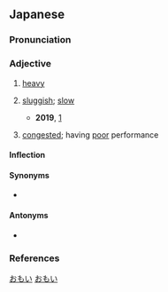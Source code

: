 ==Japanese==
{{ja-kanjitab|おも|yomi=kun}}

===Pronunciation===
{{ja-pron|おもい|acc=0|acc_ref=SMK2,NHK}}
{{ja-ojad}}

===Adjective===
{{ja-adj|infl=i|おもい}}

# [[heavy]]
# {{lb|ja|of computers or programs}} [[sluggish]]; [[slow]]
#* '''2019''', [https://support.google.com/chrome/thread/9472765]
#*: {{ja-usex|[[急に]]chromeが'''重く'''なった。[[起動]]も'''重い'''、[[タブ]]を[[開く]]のも、[[切り替える]]のも'''重い'''、[[WEBページ]]を[[読み込む]]のも'''重い'''。|^きゅう  に ^クローム が '''おもく'''なった。^きどう も '''おもい'''、タブ を ひらく の も、きりかえる の も '''おもい'''、ウェブ ページ を よみこむ の も '''おもい'''。|My Chrome has suddenly become laggy. It takes forever to start up. Opening and switching tabs takes forever. Loading web pages also takes forever.}}
# {{lb|ja|of|computer networks}} [[congested]]; having [[poor]] performance

====Inflection====
{{ja-i|おも}}

====Synonyms====
* {{ja-r|重たい|おもたい}}

====Antonyms====
* {{sense|heavy}} {{ja-r|軽い|かるい}}

===References===
<references/>

[[Category:Japanese basic words|おもい]]
[[Category:ja:Networking|おもい]]